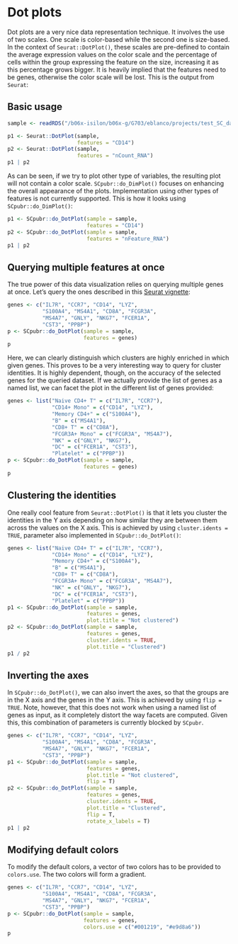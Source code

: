 # Dot plots

Dot plots are a very nice data representation technique. It involves the use of two scales. One scale is color-based while the second one is size-based. In the context of `Seurat::DotPlot()`, these scales are pre-defined to contain the average expression values on the color scale and the percentage of cells within the group expressing the feature on the size, increasing it as this percentage grows bigger. It is heavily implied that the features need to be genes, otherwise the color scale will be lost. This is the output from `Seurat`:


## Basic usage
```r
sample <- readRDS("/b06x-isilon/b06x-g/G703/eblanco/projects/test_SC_datasets/sc_dataset.rds")
```

```r
p1 <- Seurat::DotPlot(sample, 
                      features = "CD14")
p2 <- Seurat::DotPlot(sample, 
                      features = "nCount_RNA")
p1 | p2
```
As can be seen, if we try to plot other type of variables, the resulting plot will not contain a color scale. `SCpubr::do_DimPlot()` focuses on enhancing the overall appearance of the plots. Implementation using other types of features is not currently supported. This is how it looks using `SCpubr::do_DimPlot()`:

```r
p1 <- SCpubr::do_DotPlot(sample = sample, 
                         features = "CD14")
p2 <- SCpubr::do_DotPlot(sample = sample, 
                         features = "nFeature_RNA")
p1 | p2
```

## Querying multiple features at once

The true power of this data visualization relies on querying multiple genes at once. Let's query the ones described in this [Seurat vignette](https://satijalab.org/seurat/articles/pbmc3k_tutorial.html#assigning-cell-type-identity-to-clusters-1):

```r
genes <- c("IL7R", "CCR7", "CD14", "LYZ", 
           "S100A4", "MS4A1", "CD8A", "FCGR3A", 
           "MS4A7", "GNLY", "NKG7", "FCER1A", 
           "CST3", "PPBP")
p <- SCpubr::do_DotPlot(sample = sample, 
                        features = genes)
p
```

Here, we can clearly distinguish which clusters are highly enriched in which given genes. This proves to be a very interesting way to query for cluster identities. It is highly dependent, though, on the accuracy of the selected genes for the queried dataset. If we actually provide the list of genes as a named list, we can facet the plot in the different list of genes provided:

```r
genes <- list("Naive CD4+ T" = c("IL7R", "CCR7"),
              "CD14+ Mono" = c("CD14", "LYZ"),
              "Memory CD4+" = c("S100A4"),
              "B" = c("MS4A1"),
              "CD8+ T" = c("CD8A"),
              "FCGR3A+ Mono" = c("FCGR3A", "MS4A7"),
              "NK" = c("GNLY", "NKG7"),
              "DC" = c("FCER1A", "CST3"),
              "Platelet" = c("PPBP"))
p <- SCpubr::do_DotPlot(sample = sample, 
                        features = genes)
p
```

## Clustering the identities

One really cool feature from `Seurat::DotPlot()` is that it lets you cluster the identities in the Y axis depending on how similar they are between them across the values on the X axis. This is achieved by using `cluster.idents = TRUE`, parameter also implemented in `SCpubr::do_DotPlot()`:

```r
genes <- list("Naive CD4+ T" = c("IL7R", "CCR7"),
              "CD14+ Mono" = c("CD14", "LYZ"),
              "Memory CD4+" = c("S100A4"),
              "B" = c("MS4A1"),
              "CD8+ T" = c("CD8A"),
              "FCGR3A+ Mono" = c("FCGR3A", "MS4A7"),
              "NK" = c("GNLY", "NKG7"),
              "DC" = c("FCER1A", "CST3"),
              "Platelet" = c("PPBP"))
p1 <- SCpubr::do_DotPlot(sample = sample, 
                         features = genes,
                         plot.title = "Not clustered")
p2 <- SCpubr::do_DotPlot(sample = sample, 
                         features = genes, 
                         cluster.idents = TRUE, 
                         plot.title = "Clustered")
p1 / p2

```

## Inverting the axes

In `SCpubr::do_DotPlot()`, we can also invert the axes, so that the groups are in the X axis and the genes in the Y axis. This is achieved by using `flip = TRUE`. Note, however, that this does not work when using a named list of genes as input, as it completely distort the way facets are computed. Given this, this combination of parameters is currently blocked by `SCpubr`.

```r
genes <- c("IL7R", "CCR7", "CD14", "LYZ", 
           "S100A4", "MS4A1", "CD8A", "FCGR3A", 
           "MS4A7", "GNLY", "NKG7", "FCER1A", 
           "CST3", "PPBP")
p1 <- SCpubr::do_DotPlot(sample = sample, 
                         features = genes, 
                         plot.title = "Not clustered", 
                         flip = T)
p2 <- SCpubr::do_DotPlot(sample = sample, 
                         features = genes, 
                         cluster.idents = TRUE, 
                         plot.title = "Clustered", 
                         flip = T,
                         rotate_x_labels = T)
p1 | p2
```

## Modifying default colors

To modify the default colors, a vector of two colors has to be provided to `colors.use`. The two colors will form a gradient.

```r
genes <- c("IL7R", "CCR7", "CD14", "LYZ", 
           "S100A4", "MS4A1", "CD8A", "FCGR3A", 
           "MS4A7", "GNLY", "NKG7", "FCER1A", 
           "CST3", "PPBP")
p <- SCpubr::do_DotPlot(sample = sample, 
                        features = genes,
                        colors.use = c("#001219", "#e9d8a6"))
p
```
